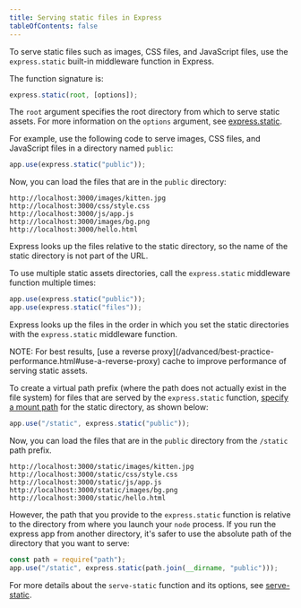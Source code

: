 ```yaml
---
title: Serving static files in Express
tableOfContents: false
---
```


To serve static files such as images, CSS files, and JavaScript files, use the `express.static` built-in middleware function in Express.

The function signature is:

```js
express.static(root, [options]);
```

The `root` argument specifies the root directory from which to serve static assets.
For more information on the `options` argument, see [express.static](/{{page.lang}}/4x/api.html#express.static).

For example, use the following code to serve images, CSS files, and JavaScript files in a directory named `public`:

```js
app.use(express.static("public"));
```

Now, you can load the files that are in the `public` directory:

```plain-text
http://localhost:3000/images/kitten.jpg
http://localhost:3000/css/style.css
http://localhost:3000/js/app.js
http://localhost:3000/images/bg.png
http://localhost:3000/hello.html
```

<div class="doc-box doc-info">
  Express looks up the files relative to the static directory, so the name of
  the static directory is not part of the URL.
</div>

To use multiple static assets directories, call the `express.static` middleware function multiple times:

```js
app.use(express.static("public"));
app.use(express.static("files"));
```

Express looks up the files in the order in which you set the static directories with the `express.static` middleware function.

<div class="doc-box doc-info" markdown="1">
  NOTE: For best results, [use a reverse
  proxy](/advanced/best-practice-performance.html#use-a-reverse-proxy) cache to
  improve performance of serving static assets.
</div>

To create a virtual path prefix (where the path does not actually exist in the file system) for files that are served by the `express.static` function, [specify a mount path](/4x/api.html#app.use) for the static directory, as shown below:

```js
app.use("/static", express.static("public"));
```

Now, you can load the files that are in the `public` directory from the `/static` path prefix.

```plain-text
http://localhost:3000/static/images/kitten.jpg
http://localhost:3000/static/css/style.css
http://localhost:3000/static/js/app.js
http://localhost:3000/static/images/bg.png
http://localhost:3000/static/hello.html
```

However, the path that you provide to the `express.static` function is relative to the directory from where you launch your `node` process. If you run the express app from another directory, it's safer to use the absolute path of the directory that you want to serve:

```js
const path = require("path");
app.use("/static", express.static(path.join(__dirname, "public")));
```

For more details about the `serve-static` function and its options, see [serve-static](/resources/middleware/serve-static.html).
